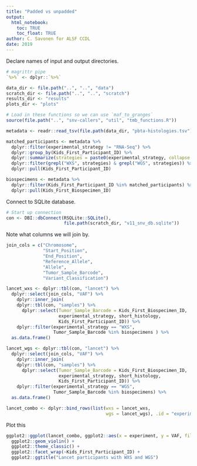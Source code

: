 ```yaml
---
title: "Padded vs unpadded"
output: 
  html_notebook:
    toc: TRUE
    toc_float: TRUE
author: C. Savonen for ALSF CCDL
date: 2019
---
```



Declare names of input and output directories.

```r
# magrittr pipe
`%>%` <- dplyr::`%>%`

data_dir <- file.path("..", "..", "data")
scratch_dir <- file.path("..", "..", "scratch")
results_dir <- "results"
plots_dir <- "plots"

# Load in these functions so we can use `maf_to_granges`
source(file.path("..", "snv-callers", "util", "tmb_functions.R"))
```


```r
metadata <- readr::read_tsv(file.path(data_dir, "pbta-histologies.tsv")) 

matched_participants <- metadata %>% 
  dplyr::filter(experimental_strategy != "RNA-Seq") %>% 
  dplyr::group_by(Kids_First_Participant_ID) %>% 
  dplyr::summarize(strategies = paste0(experimental_strategy, collapse = ",")) %>% 
  dplyr::filter(grepl("WXS", strategies) & grepl("WGS", strategies)) %>% 
  dplyr::pull(Kids_First_Participant_ID)

biospecimens <- metadata %>% 
  dplyr::filter(Kids_First_Participant_ID %in% matched_participants) %>% 
  dplyr::pull(Kids_First_Biospecimen_ID)
```

Connect to SQLite database.

```r
# Start up connection
con <- DBI::dbConnect(RSQLite::SQLite(), 
                      file.path(scratch_dir, "v11_snv_db.sqlite"))
```

Note what columns we will join by.

```r
join_cols = c("Chromosome",
              "Start_Position",
              "End_Position", 
              "Reference_Allele",
              "Allele",
              "Tumor_Sample_Barcode", 
              "Variant_Classification")
```

```r
lancet_wxs <- dplyr::tbl(con, "lancet") %>% 
  dplyr::select(join_cols, "VAF") %>% 
    dplyr::inner_join(
    dplyr::tbl(con, "samples") %>% 
      dplyr::select(Tumor_Sample_Barcode = Kids_First_Biospecimen_ID,
                    experimental_strategy, short_histology, 
                    Kids_First_Participant_ID)) %>% 
    dplyr::filter(experimental_strategy == "WXS", 
                  Tumor_Sample_Barcode %in% biospecimens ) %>% 
  as.data.frame()

lancet_wgs <- dplyr::tbl(con, "lancet") %>% 
  dplyr::select(join_cols, "VAF") %>% 
    dplyr::inner_join(
    dplyr::tbl(con, "samples") %>% 
      dplyr::select(Tumor_Sample_Barcode = Kids_First_Biospecimen_ID,
                    experimental_strategy, short_histology, 
                    Kids_First_Participant_ID)) %>% 
    dplyr::filter(experimental_strategy == "WGS", 
                  Tumor_Sample_Barcode %in% biospecimens) %>% 
  as.data.frame()
```

```r
lancet_combo <- dplyr::bind_rows(list(wxs = lancet_wxs, 
                                      wgs = lancet_wgs), .id = "experiment")
```

Plot this

```r
ggplot2::ggplot(lancet_combo, ggplot2::aes(x = experiment, y = VAF, fill = experiment)) + 
  ggplot2::geom_violin() + 
  ggplot2::theme_classic() + 
  ggplot2::facet_wrap(~Kids_First_Participant_ID) +
  ggplot2::ggtitle("Lancet participants with WXS and WGS")
```
